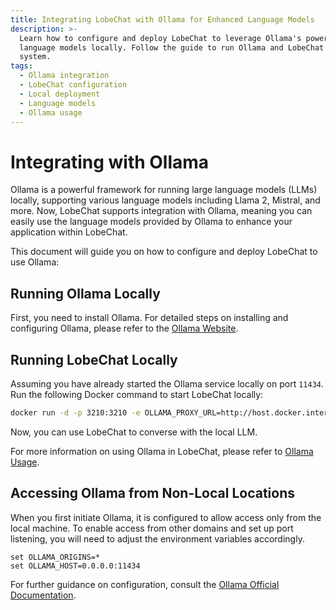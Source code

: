 ```yaml
---
title: Integrating LobeChat with Ollama for Enhanced Language Models
description: >-
  Learn how to configure and deploy LobeChat to leverage Ollama's powerful
  language models locally. Follow the guide to run Ollama and LobeChat on your
  system.
tags:
  - Ollama integration
  - LobeChat configuration
  - Local deployment
  - Language models
  - Ollama usage
---
```


# Integrating with Ollama

Ollama is a powerful framework for running large language models (LLMs) locally, supporting various language models including Llama 2, Mistral, and more. Now, LobeChat supports integration with Ollama, meaning you can easily use the language models provided by Ollama to enhance your application within LobeChat.

This document will guide you on how to configure and deploy LobeChat to use Ollama:

## Running Ollama Locally

First, you need to install Ollama. For detailed steps on installing and configuring Ollama, please refer to the [Ollama Website](https://ollama.com).

## Running LobeChat Locally

Assuming you have already started the Ollama service locally on port `11434`. Run the following Docker command to start LobeChat locally:

```bash
docker run -d -p 3210:3210 -e OLLAMA_PROXY_URL=http://host.docker.internal:11434/v1 lobehub/lobe-chat
```

Now, you can use LobeChat to converse with the local LLM.

For more information on using Ollama in LobeChat, please refer to [Ollama Usage](/en/usage/providers/ollama).

## Accessing Ollama from Non-Local Locations

When you first initiate Ollama, it is configured to allow access only from the local machine. To enable access from other domains and set up port listening, you will need to adjust the environment variables accordingly.
```
set OLLAMA_ORIGINS=*
set OLLAMA_HOST=0.0.0.0:11434
```
For further guidance on configuration, consult the [Ollama Official Documentation](https://ollama.com/docs/configuration).
